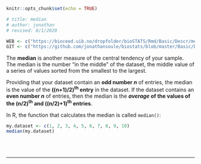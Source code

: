 ```r
knitr::opts_chunk$set(echo = TRUE)

# title: median
# author: jonathan
# revised: 8/1/2020

WEB <- c("https://bioceed.uib.no/dropfolder/bioSTATS/Rmd/Basic/Descr/median.html")
GIT <- c("https://github.com/jonathansoule/biostats/blob/master/Basic/Descr/median.Rmd")
```

The **median** is another measure of the central tendency of your sample. The median is the number “in the middle” of the dataset, the middle value of a series of values sorted from the smallest to the largest.

Providing that your dataset contain an **odd number *n*** of entries, the median is the value of the **((n+1)/2)^th^ entry** in the dataset. If the dataset contains an **even number *n*** of entries, then the median is the ***average* of the values of the (n/2)^th^ and ((n/2)+1)^th^ entries**.

In R, the function that calculates the median is called `median()`:

```r
my.dataset <- c(1, 2, 3, 4, 5, 6, 7, 8, 9, 10)
median(my.dataset)
```
<br/><br/>

***
<!-- UNCOMMENT TO ACTIVATE
Get the Rmarkdown file corresponding to this page on [GitHub](`r GIT`){target="_blank"}.
-->
